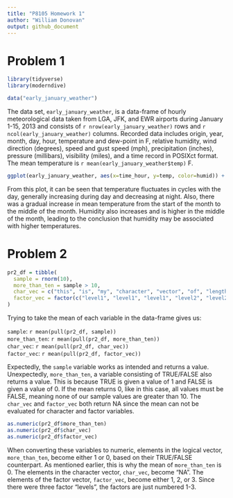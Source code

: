 ```yaml
---
title: "P8105 Homework 1"
author: "William Donovan"
output: github_document
---
```


# Problem 1

```r
library(tidyverse)
library(moderndive)

data("early_january_weather")
```

The data set, `early_january_weather`, is a data-frame of hourly meteorological data taken from LGA, JFK, and EWR airports during January 1-15, 2013 and consists of `r nrow(early_january_weather)` rows and `r ncol(early_january_weather)` columns. Recorded data includes origin, year, month, day, hour, temperature and dew-point in F, relative humidity, wind direction (degrees), speed and gust speed (mph), precipitation (inches), pressure (millibars), visibility (miles), and a time record in POSIXct format. The mean temperature is `r mean(early_january_weather$temp)` F.

```r
ggplot(early_january_weather, aes(x=time_hour, y=temp, color=humid)) + geom_point()
```

From this plot, it can be seen that temperature fluctuates in cycles with the day, generally increasing during day and decreasing at night. Also, there was a gradual increase in mean temperature from the start of the month to the middle of the month. Humidity also increases and is higher in the middle of the month, leading to the conclusion that humidity may be associated with higher temperatures.

# Problem 2

```r
pr2_df = tibble(
  sample = rnorm(10),
  more_than_ten = sample > 10,
  char_vec = c("this", "is", "my", "character", "vector", "of", "length", "ten", "for", "problem2"),
  factor_vec = factor(c("level1", "level1", "level1", "level2", "level2", "level2", "level3", "level3", "level3", "level3"))
)
```
Trying to take the mean of each variable in the data-frame gives us:

`sample`: `r mean(pull(pr2_df, sample))`  
`more_than_ten`: `r mean(pull(pr2_df, more_than_ten))`  
`char_vec`: `r mean(pull(pr2_df, char_vec))`  
`factor_vec`: `r mean(pull(pr2_df, factor_vec))`  

Expectedly, the `sample` variable works as intended and returns a value. Unexpectedly, `more_than_ten`, a variable consisting of TRUE/FALSE also returns a value. This is because TRUE is given a value of 1 and FALSE is given a value of 0. If the mean returns 0, like in this case, all values must be FALSE, meaning none of our sample values are greater than 10. The `char_vec` and `factor_vec` both return NA since the mean can not be evaluated for character and factor variables.

```r
as.numeric(pr2_df$more_than_ten)
as.numeric(pr2_df$char_vec)
as.numeric(pr2_df$factor_vec)
```

When converting these variables to numeric, elements in the logical vector, `more_than_ten`, become either 1 or 0, based on their TRUE/FALSE counterpart. As mentioned earlier, this is why the mean of `more_than_ten` is 0. The elements in the character vector, `char_vec`, become "NA". The elements of the factor vector, `factor_vec`, become either 1, 2, or 3. Since there were three factor "levels", the factors are just numbered 1-3.


